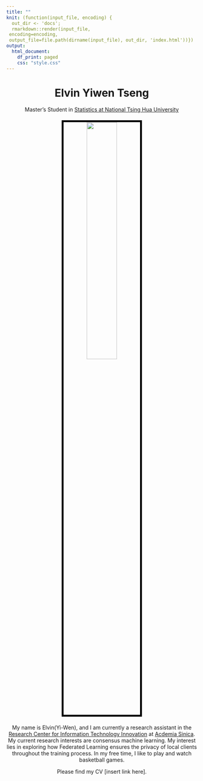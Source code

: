 ```yaml
---
title: ""
knit: (function(input_file, encoding) {
  out_dir <- 'docs';
  rmarkdown::render(input_file,
 encoding=encoding,
 output_file=file.path(dirname(input_file), out_dir, 'index.html'))})
output:
  html_document:
    df_print: paged
    css: "style.css"
---
```


<center> <h1>Elvin Yiwen Tseng</h1> </center>

<center>
Master's Student in [Statistics at National Tsing Hua University](https://stat.site.nthu.edu.tw)  
</center>

</div>
<div style="margin-bottom:20px;">
</div>

<center>
<img src="photo_of_me.jpeg" style="width:40%;
border:5px solid; border-color:black">
</center>

</div>
<div style="margin-bottom:20px;">
</div>

<center>
My name is Elvin(Yi-Wen), and I am currently a research assistant in the [Research Center for Information Technology Innovation](https://www.citi.sinica.edu.tw/) at [Acdemia Sinica](https://www.sinica.edu.tw/). My current research interests are consensus machine learning. My interest lies in exploring how Federated Learning ensures the privacy of local clients throughout the training process. In my free time, I like to play and watch basketball games.
   
Please find my CV [insert link here].   
</center>

</div>
<div style="margin-bottom:20px;">
</div>
